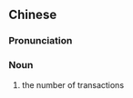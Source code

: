 ==Chinese==
{{zh-forms|type=21}}

===Pronunciation===
{{zh-pron
|m=chéngjiāo liàng
|mn=sêng-kau-liāng/sêng-kau-liōng
|cat=n
}}

===Noun===
{{zh-noun}}

# the number of transactions